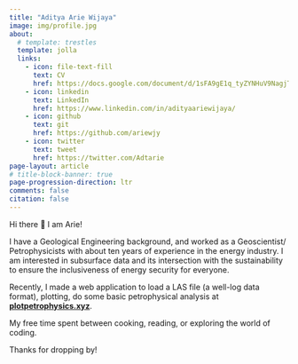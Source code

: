 ```yaml
---
title: "Aditya Arie Wijaya"
image: img/profile.jpg
about:
  # template: trestles
  template: jolla
  links:
    - icon: file-text-fill
      text: CV
      href: https://docs.google.com/document/d/1sFA9gE1q_tyZYNHuV9NagjT0Bu9iJpsHGJKCd7h0hR0/edit?usp=sharing
    - icon: linkedin
      text: LinkedIn
      href: https://www.linkedin.com/in/adityaariewijaya/
    - icon: github
      text: git
      href: https://github.com/ariewjy
    - icon: twitter
      text: tweet
      href: https://twitter.com/Adtarie
page-layout: article
# title-block-banner: true
page-progression-direction: ltr
comments: false
citation: false
---
```


Hi there 👋 I am Arie!

I have a Geological Engineering background, and worked as a Geoscientist/ Petrophysicists with about ten years of experience in the energy industry. I am interested in subsurface data and its intersection with the sustainability to ensure the inclusiveness of energy security for everyone.

Recently, I made a web application to load a LAS file (a well-log data format), plotting, do some basic petrophysical analysis at [**plotpetrophysics.xyz**](https://plotpetrophysics.xyz/).

My free time spent between cooking, reading, or exploring the world of coding.

Thanks for dropping by!


